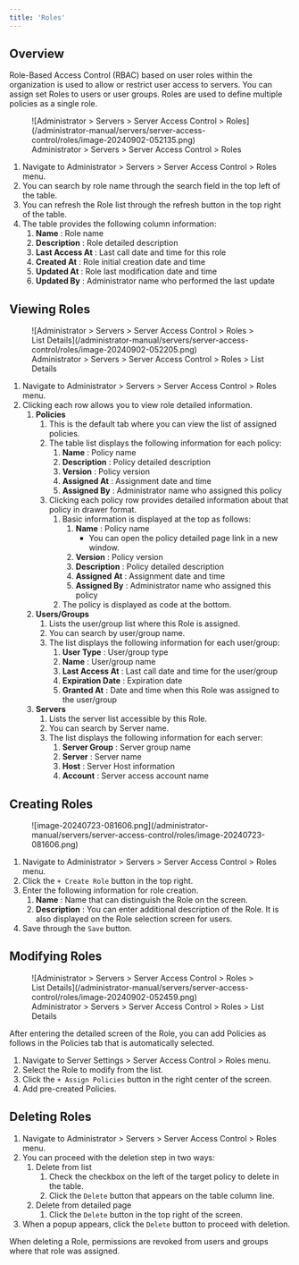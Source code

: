 ```yaml
---
title: 'Roles'
---
```



## Overview

Role-Based Access Control (RBAC) based on user roles within the organization is used to allow or restrict user access to servers. You can assign set Roles to users or user groups. Roles are used to define multiple policies as a single role.

<figure data-layout="center" data-align="center">
![Administrator &gt; Servers &gt; Server Access Control &gt; Roles](/administrator-manual/servers/server-access-control/roles/image-20240902-052135.png)
<figcaption>
Administrator &gt; Servers &gt; Server Access Control &gt; Roles
</figcaption>
</figure>

1. Navigate to Administrator &gt; Servers &gt; Server Access Control &gt; Roles menu.
2. You can search by role name through the search field in the top left of the table.
3. You can refresh the Role list through the refresh button in the top right of the table.
4. The table provides the following column information:
    1.  **Name**  : Role name
    2.  **Description**  : Role detailed description
    3.  **Last Access At**  : Last call date and time for this role
    4.  **Created At**  : Role initial creation date and time
    5.  **Updated At** : Role last modification date and time
    6.  **Updated By**  : Administrator name who performed the last update


## Viewing Roles

<figure data-layout="center" data-align="center">
![Administrator &gt; Servers &gt; Server Access Control &gt; Roles &gt; List Details](/administrator-manual/servers/server-access-control/roles/image-20240902-052205.png)
<figcaption>
Administrator &gt; Servers &gt; Server Access Control &gt; Roles &gt; List Details
</figcaption>
</figure>

1. Navigate to Administrator &gt; Servers &gt; Server Access Control &gt; Roles menu.
2. Clicking each row allows you to view role detailed information.
    1.  **Policies** 
        1. This is the default tab where you can view the list of assigned policies.
        2. The table list displays the following information for each policy:
            1.  **Name**  : Policy name
            2.  **Description**  : Policy detailed description
            3.  **Version**  : Policy version
            4.  **Assigned At**  : Assignment date and time
            5.  **Assigned By**  : Administrator name who assigned this policy
        3. Clicking each policy row provides detailed information about that policy in drawer format.
            1. Basic information is displayed at the top as follows:
                1.  **Name**  : Policy name
                    * You can open the policy detailed page link in a new window.
                2.  **Version**  : Policy version
                3.  **Description**  : Policy detailed description
                4.  **Assigned**   **At**  : Assignment date and time
                5.  **Assigned By**  : Administrator name who assigned this policy
            2. The policy is displayed as code at the bottom.
    2.  **Users/Groups** 
        1. Lists the user/group list where this Role is assigned.
        2. You can search by user/group name.
        3. The list displays the following information for each user/group:
            1.  **User Type**  : User/group type
            2.  **Name**  : User/group name
            3.  **Last Access At**  : Last call date and time for the user/group
            4.  **Expiration Date**  : Expiration date
            5.  **Granted At**  : Date and time when this Role was assigned to the user/group
    3.  **Servers** 
        1. Lists the server list accessible by this Role.
        2. You can search by Server name.
        3. The list displays the following information for each server: 
            1.  **Server Group**  : Server group name
            2.  **Server**  : Server name
            3.  **Host**  : Server Host information
            4.  **Account**  : Server access account name

## Creating Roles

<figure data-layout="center" data-align="center">
![image-20240723-081606.png](/administrator-manual/servers/server-access-control/roles/image-20240723-081606.png)
</figure>

1. Navigate to Administrator &gt; Servers &gt; Server Access Control &gt; Roles menu.
2. Click the `+ Create Role` button in the top right.
3. Enter the following information for role creation.
    1.  **Name** : Name that can distinguish the Role on the screen.
    2.  **Description** : You can enter additional description of the Role. It is also displayed on the Role selection screen for users.
4. Save through the `Save` button.


## Modifying Roles

<figure data-layout="center" data-align="center">
![Administrator &gt; Servers &gt; Server Access Control &gt; Roles &gt; List Details](/administrator-manual/servers/server-access-control/roles/image-20240902-052459.png)
<figcaption>
Administrator &gt; Servers &gt; Server Access Control &gt; Roles &gt; List Details
</figcaption>
</figure>

After entering the detailed screen of the Role, you can add Policies as follows in the Policies tab that is automatically selected.

1. Navigate to Server Settings &gt; Server Access Control &gt; Roles menu.
2. Select the Role to modify from the list.
3. Click the `+ Assign Policies` button in the right center of the screen.
4. Add pre-created Policies.


## Deleting Roles

1. Navigate to Administrator &gt; Servers &gt; Server Access Control &gt; Roles menu.
2. You can proceed with the deletion step in two ways:
    1. Delete from list
        1. Check the checkbox on the left of the target policy to delete in the table.
        2. Click the `Delete` button that appears on the table column line.
    2. Delete from detailed page
        1. Click the `Delete` button in the top right of the screen.
3. When a popup appears, click the `Delete` button to proceed with deletion.

<Callout type="important">
When deleting a Role, permissions are revoked from users and groups where that role was assigned.
</Callout>
